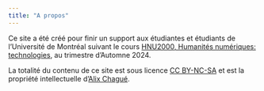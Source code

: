 ```yaml
---
title: "A propos"
---
```


Ce site a été créé pour finir un support aux étudiantes et étudiants de l'Université de Montréal suivant le cours [HNU2000, Humanités numériques: technologies](https://admission.umontreal.ca/cours-et-horaires/cours/hnu-2000/), au trimestre d'Automne 2024.

La totalité du contenu de ce site est sous licence [CC BY-NC-SA](https://creativecommons.org/licenses/by-nc-sa/4.0/deed.en) et est la propriété intellectuelle d'[Alix Chagué](https://alix-tz.github.io/).
